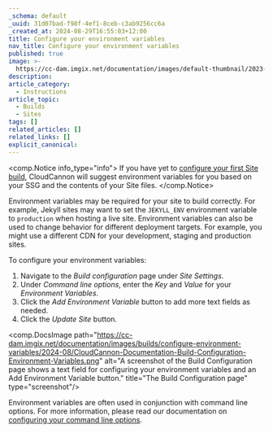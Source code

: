 ```yaml
---
_schema: default
_uuid: 31d07bad-f98f-4ef1-8ceb-c3ab9256cc6a
_created_at: 2024-08-29T16:55:03+12:00
title: Configure your environment variables
nav_title: Configure your environment variables
published: true
image: >-
  https://cc-dam.imgix.net/documentation/images/default-thumbnail/2023-Q4/CloudCannon-Documentation-Thumbnail.png
description:
article_category:
  - Instructions
article_topic:
  - Builds
  - Sites
tags: []
related_articles: []
related_links: []
explicit_canonical:
---
```


<comp.Notice info_type="info">
  If you have yet to [configure your first Site build](/documentation/articles/configure-your-first-build/), CloudCannon will suggest environment variables for you based on your SSG and the contents of your Site files.
</comp.Notice>

Environment variables may be required for your site to build correctly. For example, Jekyll sites may want to set the `JEKYLL_ENV` environment variable to `production` when hosting a live site.
Environment variables can also be used to change behavior for different deployment targets. For example, you might use a different CDN for your development, staging and production sites.

To configure your environment variables:

1. Navigate to the *Build configuration* page under *Site Settings*.
2. Under *Command line options*, enter the *Key* and *Value* for your *Environment Variables*.
3. Click the *Add Environment Variable* button to add more text fields as needed.
4. Click the *Update Site* button.

<comp.DocsImage path="https://cc-dam.imgix.net/documentation/images/builds/configure-environment-variables/2024-08/CloudCannon-Documentation-Build-Configuration-Environment-Variables.png" alt="A screenshot of the Build Configuration page shows a text field for configuring your environment variables and an Add Environment Variable button." title="The Build Configuration page" type="screenshot"/>

Environment variables are often used in conjunction with command line options. For more information, please read our documentation on [configuring your command line options](/documentation/articles/configure-your-command-line-options/).
